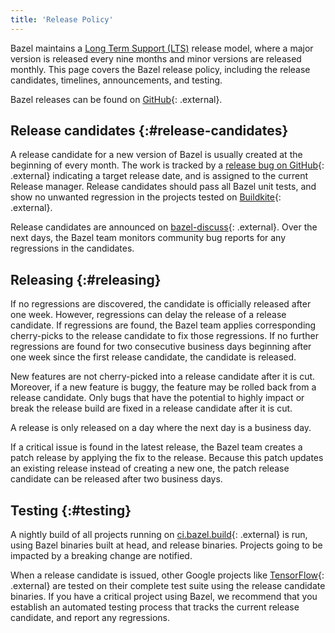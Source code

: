 ```yaml
---
title: 'Release Policy'
---
```


Bazel maintains a
[Long Term Support (LTS)](/versions/6.4.0/release/versioning)
release model, where a major version is released every nine months and minor
versions are released monthly. This page covers the Bazel release policy,
including the release candidates, timelines, announcements, and testing.

Bazel releases can be found on
[GitHub](https://github.com/bazelbuild/bazel/releases){: .external}.

## Release candidates {:#release-candidates}

A release candidate for a new version of Bazel is usually created at the
beginning of every month. The work is tracked by a
[release bug on GitHub](https://github.com/bazelbuild/bazel/issues?q=is%3Aissue+is%3Aopen+label%3Arelease){: .external}
indicating a target release date, and is assigned to the current Release manager.
Release candidates should pass all Bazel unit tests, and show no unwanted
regression in the projects tested on [Buildkite](https://buildkite.com/bazel){: .external}.

Release candidates are announced on
[bazel-discuss](https://groups.google.com/g/bazel-discuss){: .external}.
Over the next days, the Bazel team monitors community bug reports for any
regressions in the candidates.

## Releasing {:#releasing}

If no regressions are discovered, the candidate is officially released after
one week. However, regressions can delay the release of a release candidate. If
regressions are found, the Bazel team applies corresponding cherry-picks to the
release candidate to fix those regressions. If no further regressions are found
for two consecutive business days beginning after one week since the first
release candidate, the candidate is released.

New features are not cherry-picked into a release candidate after it is cut.
Moreover, if a new feature is buggy, the feature may be rolled back from a
release candidate. Only bugs that have the potential to highly impact or break
the release build are fixed in a release candidate after it is cut.

A release is only released on a day where the next day is a business day.

If a critical issue is found in the latest release, the Bazel team creates a
patch release by applying the fix to the release. Because this patch updates an
existing release instead of creating a new one, the patch release candidate can
be released after two business days.

## Testing {:#testing}

A nightly build of all projects running on
[ci.bazel.build](https://github.com/bazelbuild/continuous-integration/blob/master/buildkite/README.md){: .external} is run, using Bazel
binaries built at head, and release binaries. Projects going to be impacted by a
breaking change are notified.

When a release candidate is issued, other Google projects like
[TensorFlow](https://tensorflow.org){: .external} are tested on their complete
test suite using the release candidate binaries. If you have a critical project
using Bazel, we recommend that you establish an automated testing process that
tracks the current release candidate, and report any regressions.
